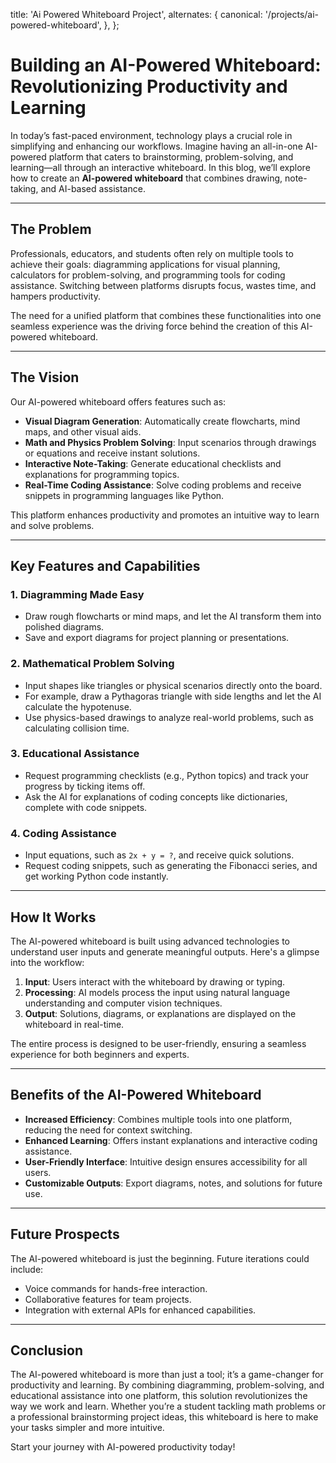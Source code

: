 
  title: 'Ai Powered Whiteboard Project',
  alternates: {
    canonical: '/projects/ai-powered-whiteboard',
  },
};

# Building an AI-Powered Whiteboard: Revolutionizing Productivity and Learning

In today’s fast-paced environment, technology plays a crucial role in simplifying and enhancing our workflows. Imagine having an all-in-one AI-powered platform that caters to brainstorming, problem-solving, and learning—all through an interactive whiteboard. In this blog, we’ll explore how to create an **AI-powered whiteboard** that combines drawing, note-taking, and AI-based assistance.

---

## The Problem

Professionals, educators, and students often rely on multiple tools to achieve their goals: diagramming applications for visual planning, calculators for problem-solving, and programming tools for coding assistance. Switching between platforms disrupts focus, wastes time, and hampers productivity.

The need for a unified platform that combines these functionalities into one seamless experience was the driving force behind the creation of this AI-powered whiteboard.

---

## The Vision

Our AI-powered whiteboard offers features such as:

- **Visual Diagram Generation**: Automatically create flowcharts, mind maps, and other visual aids.
- **Math and Physics Problem Solving**: Input scenarios through drawings or equations and receive instant solutions.
- **Interactive Note-Taking**: Generate educational checklists and explanations for programming topics.
- **Real-Time Coding Assistance**: Solve coding problems and receive snippets in programming languages like Python.

This platform enhances productivity and promotes an intuitive way to learn and solve problems.

---

## Key Features and Capabilities

### 1. **Diagramming Made Easy**
   - Draw rough flowcharts or mind maps, and let the AI transform them into polished diagrams.
   - Save and export diagrams for project planning or presentations.

### 2. **Mathematical Problem Solving**
   - Input shapes like triangles or physical scenarios directly onto the board.
   - For example, draw a Pythagoras triangle with side lengths and let the AI calculate the hypotenuse.
   - Use physics-based drawings to analyze real-world problems, such as calculating collision time.

### 3. **Educational Assistance**
   - Request programming checklists (e.g., Python topics) and track your progress by ticking items off.
   - Ask the AI for explanations of coding concepts like dictionaries, complete with code snippets.

### 4. **Coding Assistance**
   - Input equations, such as `2x + y = ?`, and receive quick solutions.
   - Request coding snippets, such as generating the Fibonacci series, and get working Python code instantly.

---

## How It Works

The AI-powered whiteboard is built using advanced technologies to understand user inputs and generate meaningful outputs. Here's a glimpse into the workflow:

1. **Input**: Users interact with the whiteboard by drawing or typing.
2. **Processing**: AI models process the input using natural language understanding and computer vision techniques.
3. **Output**: Solutions, diagrams, or explanations are displayed on the whiteboard in real-time.

The entire process is designed to be user-friendly, ensuring a seamless experience for both beginners and experts.

---

## Benefits of the AI-Powered Whiteboard

- **Increased Efficiency**: Combines multiple tools into one platform, reducing the need for context switching.
- **Enhanced Learning**: Offers instant explanations and interactive coding assistance.
- **User-Friendly Interface**: Intuitive design ensures accessibility for all users.
- **Customizable Outputs**: Export diagrams, notes, and solutions for future use.

---

## Future Prospects

The AI-powered whiteboard is just the beginning. Future iterations could include:

- Voice commands for hands-free interaction.
- Collaborative features for team projects.
- Integration with external APIs for enhanced capabilities.

---

## Conclusion

The AI-powered whiteboard is more than just a tool; it’s a game-changer for productivity and learning. By combining diagramming, problem-solving, and educational assistance into one platform, this solution revolutionizes the way we work and learn. Whether you’re a student tackling math problems or a professional brainstorming project ideas, this whiteboard is here to make your tasks simpler and more intuitive.

Start your journey with AI-powered productivity today!


